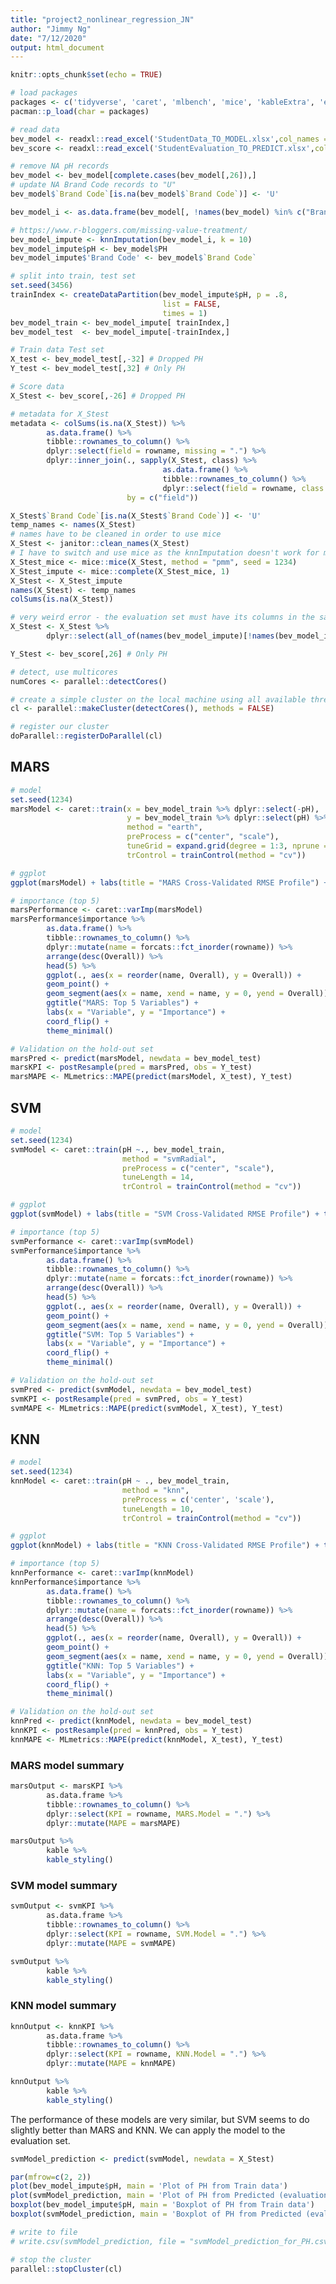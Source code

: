 ```yaml
---
title: "project2_nonlinear_regression_JN"
author: "Jimmy Ng"
date: "7/12/2020"
output: html_document
---
```


```r
knitr::opts_chunk$set(echo = TRUE)

# load packages
packages <- c('tidyverse', 'caret', 'mlbench', 'mice', 'kableExtra', 'earth', 'VIM', 'DMwR', 'parallel', 'doParallel', 'MLmetrics')
pacman::p_load(char = packages)

# read data
bev_model <- readxl::read_excel('StudentData_TO_MODEL.xlsx',col_names = TRUE, sheet = 'Subset')
bev_score <- readxl::read_excel('StudentEvaluation_TO_PREDICT.xlsx',col_names = TRUE, sheet = 'Subset (2)')

# remove NA pH records
bev_model <- bev_model[complete.cases(bev_model[,26]),]
# update NA Brand Code records to "U"
bev_model$`Brand Code`[is.na(bev_model$`Brand Code`)] <- 'U'

bev_model_i <- as.data.frame(bev_model[, !names(bev_model) %in% c("Brand Code", "PH")])

# https://www.r-bloggers.com/missing-value-treatment/
bev_model_impute <- knnImputation(bev_model_i, k = 10)
bev_model_impute$pH <- bev_model$PH
bev_model_impute$'Brand Code' <- bev_model$`Brand Code`

# split into train, test set
set.seed(3456)
trainIndex <- createDataPartition(bev_model_impute$pH, p = .8, 
                                  list = FALSE, 
                                  times = 1)
bev_model_train <- bev_model_impute[ trainIndex,]
bev_model_test  <- bev_model_impute[-trainIndex,]

# Train data Test set 
X_test <- bev_model_test[,-32] # Dropped PH
Y_test <- bev_model_test[,32] # Only PH

# Score data 
X_Stest <- bev_score[,-26] # Dropped PH

# metadata for X_Stest
metadata <- colSums(is.na(X_Stest)) %>% 
        as.data.frame() %>% 
        tibble::rownames_to_column() %>%
        dplyr::select(field = rowname, missing = ".") %>%
        dplyr::inner_join(., sapply(X_Stest, class) %>% 
                                  as.data.frame() %>% 
                                  tibble::rownames_to_column() %>%
                                  dplyr::select(field = rowname, class = "."),
                          by = c("field"))

X_Stest$`Brand Code`[is.na(X_Stest$`Brand Code`)] <- 'U'
temp_names <- names(X_Stest)
# names have to be cleaned in order to use mice
X_Stest <- janitor::clean_names(X_Stest)
# I have to switch and use mice as the knnImputation doesn't work for me
X_Stest_mice <- mice::mice(X_Stest, method = "pmm", seed = 1234)
X_Stest_impute <- mice::complete(X_Stest_mice, 1)
X_Stest <- X_Stest_impute
names(X_Stest) <- temp_names
colSums(is.na(X_Stest))

# very weird error - the evaluation set must have its columns in the same order as the train set; otherwise the MARS model will not be applicable to run for prediction!
X_Stest <- X_Stest %>%
        dplyr::select(all_of(names(bev_model_impute)[!names(bev_model_impute) %in% c("pH")]))

Y_Stest <- bev_score[,26] # Only PH
```

```r
# detect, use multicores
numCores <- parallel::detectCores()

# create a simple cluster on the local machine using all available threads
cl <- parallel::makeCluster(detectCores(), methods = FALSE)

# register our cluster
doParallel::registerDoParallel(cl)
```

## MARS

```r
# model
set.seed(1234)
marsModel <- caret::train(x = bev_model_train %>% dplyr::select(-pH), 
                          y = bev_model_train %>% dplyr::select(pH) %>% .$pH,
                          method = "earth",
                          preProcess = c("center", "scale"),
                          tuneGrid = expand.grid(degree = 1:3, nprune = 1:30),
                          trControl = trainControl(method = "cv"))

# ggplot
ggplot(marsModel) + labs(title = "MARS Cross-Validated RMSE Profile") + theme_classic()

# importance (top 5)
marsPerformance <- caret::varImp(marsModel)
marsPerformance$importance %>% 
        as.data.frame() %>%
        tibble::rownames_to_column() %>%
        dplyr::mutate(name = forcats::fct_inorder(rowname)) %>%
        arrange(desc(Overall)) %>%
        head(5) %>%
        ggplot(., aes(x = reorder(name, Overall), y = Overall)) + 
        geom_point() + 
        geom_segment(aes(x = name, xend = name, y = 0, yend = Overall)) + 
        ggtitle("MARS: Top 5 Variables") +
        labs(x = "Variable", y = "Importance") +
        coord_flip() +
        theme_minimal()

# Validation on the hold-out set 
marsPred <- predict(marsModel, newdata = bev_model_test) 
marsKPI <- postResample(pred = marsPred, obs = Y_test)
marsMAPE <- MLmetrics::MAPE(predict(marsModel, X_test), Y_test)
```

## SVM

```r
# model
set.seed(1234)
svmModel <- caret::train(pH ~., bev_model_train,
                         method = "svmRadial",
                         preProcess = c("center", "scale"),
                         tuneLength = 14,
                         trControl = trainControl(method = "cv"))

# ggplot
ggplot(svmModel) + labs(title = "SVM Cross-Validated RMSE Profile") + theme_gray()

# importance (top 5)
svmPerformance <- caret::varImp(svmModel)
svmPerformance$importance %>% 
        as.data.frame() %>%
        tibble::rownames_to_column() %>%
        dplyr::mutate(name = forcats::fct_inorder(rowname)) %>%
        arrange(desc(Overall)) %>%
        head(5) %>%
        ggplot(., aes(x = reorder(name, Overall), y = Overall)) + 
        geom_point() + 
        geom_segment(aes(x = name, xend = name, y = 0, yend = Overall)) + 
        ggtitle("SVM: Top 5 Variables") +
        labs(x = "Variable", y = "Importance") +
        coord_flip() +
        theme_minimal()

# Validation on the hold-out set 
svmPred <- predict(svmModel, newdata = bev_model_test) 
svmKPI <- postResample(pred = svmPred, obs = Y_test)
svmMAPE <- MLmetrics::MAPE(predict(svmModel, X_test), Y_test)
```

## KNN

```r
# model
set.seed(1234)
knnModel <- caret::train(pH ~ ., bev_model_train,
                         method = "knn", 
                         preProcess = c('center', 'scale'), 
                         tuneLength = 10, 
                         trControl = trainControl(method = "cv"))

# ggplot
ggplot(knnModel) + labs(title = "KNN Cross-Validated RMSE Profile") + theme_bw()

# importance (top 5)
knnPerformance <- caret::varImp(knnModel)
knnPerformance$importance %>% 
        as.data.frame() %>%
        tibble::rownames_to_column() %>%
        dplyr::mutate(name = forcats::fct_inorder(rowname)) %>%
        arrange(desc(Overall)) %>%
        head(5) %>%
        ggplot(., aes(x = reorder(name, Overall), y = Overall)) + 
        geom_point() + 
        geom_segment(aes(x = name, xend = name, y = 0, yend = Overall)) + 
        ggtitle("KNN: Top 5 Variables") +
        labs(x = "Variable", y = "Importance") +
        coord_flip() +
        theme_minimal()

# Validation on the hold-out set 
knnPred <- predict(knnModel, newdata = bev_model_test) 
knnKPI <- postResample(pred = knnPred, obs = Y_test)
knnMAPE <- MLmetrics::MAPE(predict(knnModel, X_test), Y_test)
```

### MARS model summary
```r
marsOutput <- marsKPI %>% 
        as.data.frame %>%
        tibble::rownames_to_column() %>%
        dplyr::select(KPI = rowname, MARS.Model = ".") %>%
        dplyr::mutate(MAPE = marsMAPE)

marsOutput %>%
        kable %>%
        kable_styling()
```

### SVM model summary
```r
svmOutput <- svmKPI %>% 
        as.data.frame %>%
        tibble::rownames_to_column() %>%
        dplyr::select(KPI = rowname, SVM.Model = ".") %>%
        dplyr::mutate(MAPE = svmMAPE)

svmOutput %>%
        kable %>%
        kable_styling()
```

### KNN model summary
```r
knnOutput <- knnKPI %>% 
        as.data.frame %>%
        tibble::rownames_to_column() %>%
        dplyr::select(KPI = rowname, KNN.Model = ".") %>%
        dplyr::mutate(MAPE = knnMAPE)

knnOutput %>%
        kable %>%
        kable_styling()
```

The performance of these models are very similar, but SVM seems to do slightly better than MARS and KNN. We can apply the model to the evaluation set. 

```r
svmModel_prediction <- predict(svmModel, newdata = X_Stest)

par(mfrow=c(2, 2))
plot(bev_model_impute$pH, main = 'Plot of PH from Train data')
plot(svmModel_prediction, main = 'Plot of PH from Predicted (evaluation) data')
boxplot(bev_model_impute$pH, main = 'Boxplot of PH from Train data')
boxplot(svmModel_prediction, main = 'Boxplot of PH from Predicted (evaluation) data')

# write to file
# write.csv(svmModel_prediction, file = "svmModel_prediction_for_PH.csv", row.names = FALSE)
```

```r
# stop the cluster
parallel::stopCluster(cl)
```


